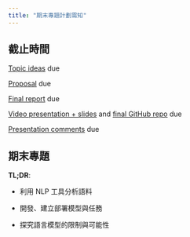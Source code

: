 ```yaml
---
title: "期末專題計劃需知"
---
```


## 截止時間

[Topic ideas](#topic-ideas) due

[Proposal](#project-proposal) due

[Final report](#written-report) due

[Video presentation + slides](#video-presentation--slides) and [final GitHub repo](#reproducibility---organization) due

[Presentation comments](#presentation-comments) due

## 期末專題

**TL;DR**:

-   利用 NLP 工具分析語料

-   開發、建立部署模型與任務

-   探究語言模型的限制與可能性





